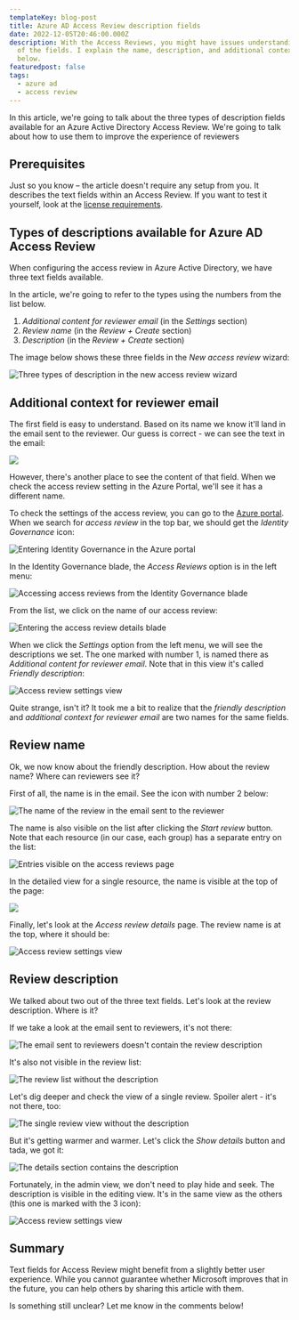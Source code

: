 ```yaml
---
templateKey: blog-post
title: Azure AD Access Review description fields
date: 2022-12-05T20:46:00.000Z
description: With the Access Reviews, you might have issues understanding some
  of the fields. I explain the name, description, and additional context fields
  below.
featuredpost: false
tags:
  - azure ad
  - access review
---
```


In this article, we're going to talk about the three types of description fields available for an Azure Active Directory Access Review. We're going to talk about how to use them to improve the experience of reviewers

## Prerequisites

Just so you know – the article doesn't require any setup from you. It describes the text fields within an Access Review. If you want to test it yourself, look at the [license requirements](https://learn.microsoft.com/en-us/azure/active-directory/governance/access-reviews-overview#license-requirements).

## Types of descriptions available for Azure AD Access Review

When configuring the access review in Azure Active Directory, we have three text fields available.

<Note>

In the article, we're going to refer to the types using the numbers from the list below.

</Note>

1. *Additional content for reviewer email* (in the *Settings* section)
2. *Review name* (in the *Review + Create* section)
3. *Description* (in the *Review + Create* section)

The image below shows these three fields in the *New access review* wizard:

![Three types of description in the new access review wizard](../../img/aad-access-review-descriptions/20221202-152502-cDpwIqaaa.png)

## Additional context for reviewer email

The first field is easy to understand. Based on its name we know it'll land in the email sent to the reviewer. Our guess is correct - we can see the text in the email:

![](../../img/aad-access-review-descriptions/20221202-171107-LMrwINpq7R.png)

However, there's another place to see the content of that field. When we check the access review setting in the Azure Portal, we'll see it has a different name.

To check the settings of the access review, you can go to the [Azure portal](https://portal.azure.com). When we search for *access review* in the top bar, we should get the *Identity Governance* icon:

![Entering Identity Governance in the Azure portal](../../img/aad-access-review-descriptions/20221203-203721-HfO74vX4aX.png)

In the Identity Governance blade, the *Access Reviews* option is in the left menu:

![Accessing access reviews from the Identity Governance blade](../../img/aad-access-review-descriptions/20221203-204147-Re1FjXygGh.png)

From the list, we click on the name of our access review:

![Entering the access review details blade](../../img/aad-access-review-descriptions/20221203-204734-zhe0oD6DGa.png)

When we click the *Settings* option from the left menu, we will see the descriptions we set. The one marked with number 1, is named there as *Additional content for reviewer email*. Note that in this view it's called *Friendly description*: 

![Access review settings view](../../img/aad-access-review-descriptions/20221203-204936-2I3x9EyD3D.png)

Quite strange, isn't it? It took me a bit to realize that the *friendly description* and *additional context for reviewer email* are two names for the same fields.

## Review name

Ok, we now know about the friendly description. How about the review name? Where can reviewers see it?

First of all, the name is in the email. See the icon with number 2 below:

![The name of the review in the email sent to the reviewer](../../img/aad-access-review-descriptions/20221203-211623-yUGeu4hnbc.png)

The name is also visible on the list after clicking the *Start review* button. Note that each resource (in our case, each group) has a separate entry on the list:

![Entries visible on the access reviews page](../../img/aad-access-review-descriptions/20221203-211925-pZF9TagCm1.png)

In the detailed view for a single resource, the name is visible at the top of the page:

![](../../img/aad-access-review-descriptions/20221203-212245-y59D49Tcc2.png)

Finally, let's look at the *Access review details* page. The review name is at the top, where it should be:

![Access review settings view](../../img/aad-access-review-descriptions/20221203-204936-2I3x9EyD3D-0.png)

## Review description

We talked about two out of the three text fields. Let's look at the review description. Where is it?

If we take a look at the email sent to reviewers, it's not there:

![The email sent to reviewers doesn't contain the review description](../../img/aad-access-review-descriptions/20221203-212851-UNawwTsbs4.png)

It's also not visible in the review list:

![The review list without the description](../../img/aad-access-review-descriptions/20221205-213206-Ve26EQLfBH.png)

Let's dig deeper and check the view of a single review. Spoiler alert - it's not there, too:

![The single review view without the description](../../img/aad-access-review-descriptions/20221205-213357-aBgWVuVofy.png)

But it's getting warmer and warmer. Let's click the *Show details* button and tada, we got it:

![The details section contains the description](../../img/aad-access-review-descriptions/20221205-213820-whygG5jWPw.png)

Fortunately, in the admin view, we don't need to play hide and seek. The description is visible in the editing view. It's in the same view as the others (this one is marked with the 3 icon):

![Access review settings view](../../img/aad-access-review-descriptions/20221203-204936-2I3x9EyD3D-1.png)

## Summary

Text fields for Access Review might benefit from a slightly better user experience. While you cannot guarantee whether Microsoft improves that in the future, you can help others by sharing this article with them.

Is something still unclear? Let me know in the comments below!
